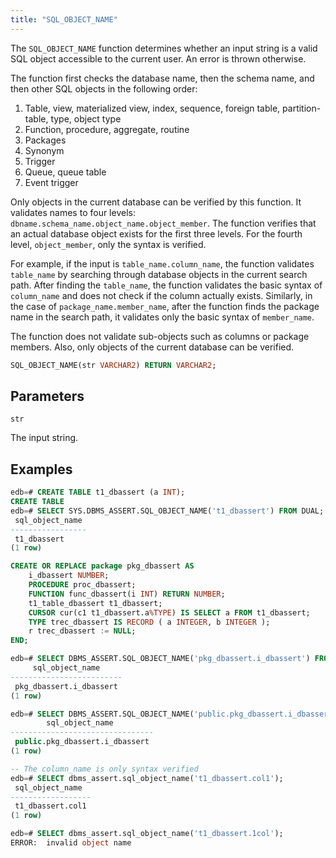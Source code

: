 ```yaml
---
title: "SQL_OBJECT_NAME"
---
```


The `SQL_OBJECT_NAME` function determines whether an input string is a valid SQL object accessible to the current user. An error is thrown otherwise.

The function first checks the database name, then the schema name, and then other SQL objects in the following order:

1. Table, view, materialized view, index, sequence, foreign table, partition-table, type, object type
1. Function, procedure, aggregate, routine
1. Packages
1. Synonym
1. Trigger
1. Queue, queue table
1. Event trigger

Only objects in the current database can be verified by this function. It validates names to four levels: `dbname.schema_name.object_name.object_member`. The function verifies that an actual database object exists for the first three levels. For the fourth level, `object_member`, only the syntax is verified.

For example, if the input is `table_name.column_name`, the function validates `table_name` by searching through database objects in the current search path. After finding the `table_name`, the function validates the basic syntax of `column_name` and does not check if the column actually exists. Similarly, in the case of `package_name.member_name`, after the function finds the package name in the search path, it validates only the basic syntax of `member_name`.

The function does not validate sub-objects such as columns or package members. Also, only objects of the current database can be verified.

```sql
SQL_OBJECT_NAME(str VARCHAR2) RETURN VARCHAR2;
```

## Parameters

`str`

 The input string.

## Examples

```sql
edb=# CREATE TABLE t1_dbassert (a INT);
CREATE TABLE
edb=# SELECT SYS.DBMS_ASSERT.SQL_OBJECT_NAME('t1_dbassert') FROM DUAL;
 sql_object_name 
-----------------
 t1_dbassert
(1 row)

CREATE OR REPLACE package pkg_dbassert AS
    i_dbassert NUMBER;
    PROCEDURE proc_dbassert;
    FUNCTION func_dbassert(i INT) RETURN NUMBER;
    t1_table_dbassert t1_dbassert;
    CURSOR cur(c1 t1_dbassert.a%TYPE) IS SELECT a FROM t1_dbassert;
    TYPE trec_dbassert IS RECORD ( a INTEGER, b INTEGER );
    r trec_dbassert := NULL;
END;

edb=# SELECT DBMS_ASSERT.SQL_OBJECT_NAME('pkg_dbassert.i_dbassert') FROM DUAL;
     sql_object_name     
-------------------------
 pkg_dbassert.i_dbassert
(1 row)

edb=# SELECT DBMS_ASSERT.SQL_OBJECT_NAME('public.pkg_dbassert.i_dbassert') FROM DUAL;
        sql_object_name         
--------------------------------
 public.pkg_dbassert.i_dbassert
(1 row)

-- The column_name is only syntax verified
edb=# SELECT dbms_assert.sql_object_name('t1_dbassert.col1');
 sql_object_name  
------------------
 t1_dbassert.col1
(1 row)

edb=# SELECT dbms_assert.sql_object_name('t1_dbassert.1col');
ERROR:  invalid object name
```
